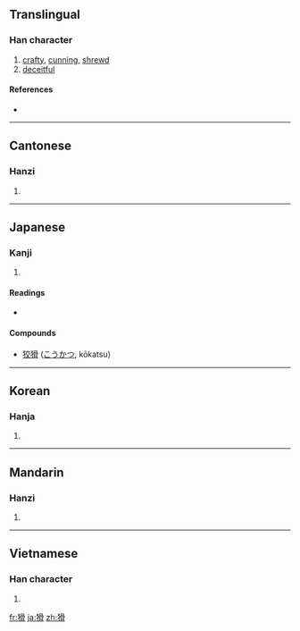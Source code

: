 {{also|獪}}
==Translingual==

===Han character===
{{Han char|rn=94|rad=犬|as=10|sn=13|four=4722<sub>7</sub>|canj=大竹月月月 (KHBBB)}}

# [[crafty]], [[cunning]], [[shrewd]]
# [[deceitful]]

====References====
* {{Han ref|kx=0716.180|dkj=20583|dj=1128.080|hdz=21358.060|uh=733E|ud=29502|bh=B7E2|bd=47074}}

----

==Cantonese==

===Hanzi===
{{yue-hanzi|jyut=|y=waat6}}

# {{defn|Cantonese}}

----

==Japanese==

===Kanji===
{{ja-kanji|grade=|rs=犬10}}

# {{defn|Japanese}}

====Readings====
* {{ja-readings|on=[[かつ]] (katsu)|kun=[[わるがしこ]] (warugashiko)}}

====Compounds====
* [[狡猾]] ([[こうかつ]], kōkatsu)

----

==Korean==

===Hanja===
{{ko-hanja|hangeul=활|eumhun=|rv=hwal|mr=hwal|y=hwal}}

# {{defn|Korean}}

----

==Mandarin==

===Hanzi===
{{cmn-hanzi|pin=[[huá]] ([[hua2]])|wg=hua<sup>2</sup>}}

# {{defn|Mandarin}}

----

==Vietnamese==

===Han character===
{{vi-hantu|[[hoạt]]}}

# {{defn|Vietnamese}}

[[fr:猾]]
[[ja:猾]]
[[zh:猾]]